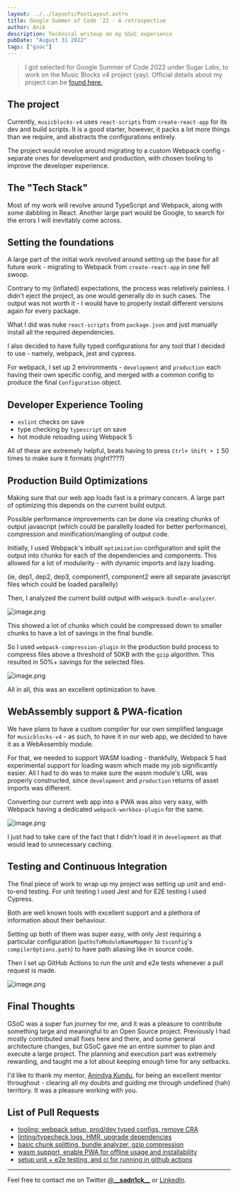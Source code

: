 ```yaml
---
layout: ../../layouts/PostLayout.astro
title: Google Summer of Code '22 - A retrospective
author: Anik
description: Technical writeup on my GSoC experience
pubDate: "August 31 2022"
tags: ["gsoc"]
---
```


> I got selected for Google Summer of Code 2022 under Sugar Labs, to work on the Music Blocks v4 project (yay). Official details about my project can be [found here.](https://summerofcode.withgoogle.com/myprojects/details/XubAsh1T)

## The project

Currently, `musicblocks-v4` uses `react-scripts` from `create-react-app` for its dev and build scripts. It is a good starter, however, it packs a lot more things than we require, and abstracts the configurations entirely.

The project would revolve around migrating to a custom Webpack config - separate ones for development and production, with chosen tooling to improve the developer experience.

## The "Tech Stack"

Most of my work will revolve around TypeScript and Webpack, along with some dabbling in React. Another large part would be Google, to search for the errors I will inevitably come across.

## Setting the foundations

A large part of the initial work revolved around setting up the base for all future work - migrating to Webpack from `create-react-app` in one fell swoop.

Contrary to my (inflated) expectations, the process was relatively painless. I didn't eject the project, as one would generally do in such cases. The output was not worth it - I would have to properly install different versions again for every package.

What I did was nuke `react-scripts` from `package.json` and just manually install all the required dependencies.

I also decided to have fully typed configurations for any tool that I decided to use - namely, webpack, jest and cypress.

For webpack, I set up 2 environments - `development` and `production` each having their own specific config, and merged with a common config to produce the final `Configuration` object.

## Developer Experience Tooling

- `eslint` checks on save
- type checking by `typescript` on save
- hot module reloading using Webpack 5

All of these are extremely helpful, beats having to press `Ctrl+ Shift + I` 50 times to make sure it formats (right????)

## Production Build Optimizations

Making sure that our web app loads fast is a primary concern. A large part of optimizing this depends on the current build output.

Possible performance improvements can be done via creating chunks of output javascript (which could be parallelly loaded for better performance), compression and minification/mangling of output code.

Initially, I used Webpack's inbuilt `optimization` configuration and split the output into chunks for each of the dependencies and components. This allowed for a lot of modularity - with dynamic imports and lazy loading.

(ie, dep1, dep2, dep3, component1, component2 were all separate javascript files which could be loaded parallelly)

Then, I analyzed the current build output with `webpack-bundle-analyzer`.

![image.png](https://cdn.hashnode.com/res/hashnode/image/upload/v1661590688042/HAwD1vqQgj.png)

This showed a lot of chunks which could be compressed down to smaller chunks to have a lot of savings in the final bundle.

So I used `webpack-compression-plugin` in the production build process to compress files above a threshold of 50KB with the `gzip` algorithm. This resulted in 50%+ savings for the selected files.

![image.png](https://cdn.hashnode.com/res/hashnode/image/upload/v1661590795939/nD5DW5YdR.png)

All in all, this was an excellent optimization to have.

## WebAssembly support & PWA-fication

We have plans to have a custom compiler for our own simplified language for `musicblocks-v4` - as such, to have it in our web app, we decided to have it as a WebAssembly module.

For that, we needed to support WASM loading - thankfully, Webpack 5 had experimental support for loading wasm which made my job significantly easier. All I had to do was to make sure the wasm module's URL was properly constructed, since `development` and `production` returns of asset imports was different.

Converting our current web app into a PWA was also very easy, with Webpack having a dedicated `webpack-workbox-plugin` for the same.

![image.png](https://cdn.hashnode.com/res/hashnode/image/upload/v1661593267949/Bobp7wICS.png)

I just had to take care of the fact that I didn't load it in `development` as that would lead to unnecessary caching.

## Testing and Continuous Integration

The final piece of work to wrap up my project was setting up unit and end-to-end testing. For unit testing I used Jest and for E2E testing I used Cypress.

Both are well known tools with excellent support and a plethora of information about their behaviour.

Setting up both of them was super easy, with only Jest requiring a particular configuration (`pathsToModuleNameMapper` to `tsconfig`'s `compilerOptions.path`) to have path aliasing like in source code.

Then I set up GitHub Actions to run the unit and e2e tests whenever a pull request is made.

![image.png](https://cdn.hashnode.com/res/hashnode/image/upload/v1661594680515/61SUA7Emf.png)

## Final Thoughts

GSoC was a super fun journey for me, and it was a pleasure to contribute something large and meaningful to an Open Source project. Previously I had mostly contributed small fixes here and there, and some general architecture changes, but GSoC gave me an entire summer to plan and execute a large project. The planning and execution part was extremely rewarding, and taught me a lot about keeping enough time for any setbacks.

I'd like to thank my mentor, [Anindya Kundu](https://github.com/meganindya/), for being an excellent mentor throughout - clearing all my doubts and guiding me through undefined (hah) territory. It was a pleasure working with you.

## List of Pull Requests

- [tooling: webpack setup, prod/dev typed configs, remove CRA](https://github.com/sugarlabs/musicblocks-v4/pull/194)
- [linting/typecheck logs, HMR, upgrade dependencies](https://github.com/sugarlabs/musicblocks-v4/pull/197)
- [basic chunk splitting, bundle analyzer, gzip compression](https://github.com/sugarlabs/musicblocks-v4/pull/199)
- [wasm support, enable PWA for offline usage and installability](https://github.com/sugarlabs/musicblocks-v4/pull/200)
- [setup unit + e2e testing, and ci for running in github actions](https://github.com/sugarlabs/musicblocks-v4/pull/204)

---

Feel free to contact me on Twitter [@**\_\_sadn1ck\_\_**](https://twitter.com/__sadn1ck__) or [LinkedIn](https://linkedin.com/in/sadn1ck).
